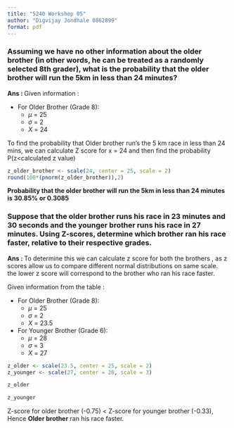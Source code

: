 ```yaml
---
title: "5240 Workshop 05"
author: "Digvijay Jondhale 0862899"
format: pdf
---
```


### Assuming we have no other information about the older brother (in other words, he can be treated as a randomly selected 8th grader), what is the probability that the older brother will run the 5km in less than 24 minutes?

**Ans : **
Given information : 

* For Older Brother (Grade 8): 
    * $\mu$ = 25
    * $\sigma$ = 2 
    * $X$ = 24
    
To find the probability that Older brother run's the 5 km race in less than 24 mins, we can calculate Z score for x = 24 and then find the probability P(z<calculated z value)
```r
z_older_brother <- scale(24, center = 25, scale = 2)
round(100*(pnorm(z_older_brother)),2)
```
**Probability that the older brother will run the 5km in less than 24 minutes is 30.85% or 0.3085**

\newpage
### Suppose that the older brother runs his race in 23 minutes and 30 seconds and the younger brother runs his race in 27 minutes. Using Z-scores, determine which brother ran his race faster, relative to their respective grades.

**Ans : ** To determine this we can calculate z score for both the brothers , as z scores allow us to compare different normal distributions on same scale.
the lower z score will correspond to the brother who ran his race faster.

Given information from the table : 

  * For Older Brother (Grade 8): 
    * $\mu$ = 25
    * $\sigma$ = 2 
    * $X$ = 23.5

  * For Younger Brother (Grade 6): 
    * $\mu$ = 28
    * $\sigma$ = 3 
    * $X$ = 27
    
```r
z_older <- scale(23.5, center = 25, scale = 2)
z_younger <- scale(27, center = 28, scale = 3)

z_older
```
```r
z_younger
```
Z-score for older brother (-0.75) < Z-score for younger brother (-0.33),
Hence **Older brother** ran his race faster.

